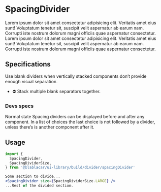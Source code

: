 

<Meta title="Widgets/Dividers/SpacingDivider" />

# SpacingDivider

<Canvas>
  <Story name="SpacingDivider">
    <BaseSection>
      Lorem ipsum dolor sit amet consectetur adipisicing elit. Veritatis amet eius sunt! Voluptatum
      tenetur sit, suscipit velit aspernatur ab earum nam. Corrupti iste nostrum dolorum magni
      officiis quae aspernatur consectetur.
      <SpacingDivider size={SpacingDividerSize.LARGE} />
      Lorem ipsum dolor sit amet consectetur adipisicing elit. Veritatis amet eius sunt! Voluptatum
      tenetur sit, suscipit velit aspernatur ab earum nam. Corrupti iste nostrum dolorum magni
      officiis quae aspernatur consectetur.
    </BaseSection>
  </Story>
</Canvas>

## Specifications

Use blank dividers when vertically stacked components don’t provide enough visual separation.

- ⛔️ Stack multiple blank separators together.

### Devs specs

Normal state
Spacing dividers can be displayed before and after any component.
In a list of choices the last choice is not followed by a divider, unless there’s is another component after it.

## Usage

```jsx
import {
  SpacingDivider,
  SpacingDividerSize,
} from '@blablacar/ui-library/build/divider/spacingDivider'

Some section to divide...
<SpacingDivider size={SpacingDividerSize.LARGE} />
...Rest of the divided section.
```

<ArgsTable of={SpacingDivider} />

